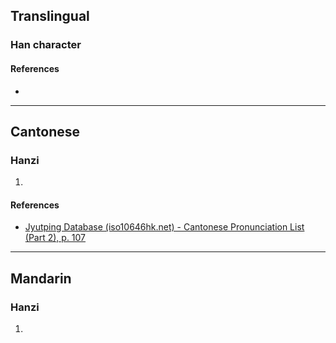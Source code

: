 {{character info/new}}
==Translingual==

===Han character===
{{Han char|rn=61|rad=心|as=05|sn=8|four=96000|canj=PWC|ids=⿰忄四}}

====References====
* {{Han ref|kx=0382.150|dkj=10488|dj=0712.050|hdz=42286.030|uh=602C|ud=24620|bh=CCA7|bd=52391}}

----

==Cantonese==

===Hanzi===
{{yue-hanzi|jyut=hei3|y=hei3}}

# {{rfdef|yue|sort=心05}}

====References====
* [http://www.iso10646hk.net/jp/document/download.jsp Jyutping Database (iso10646hk.net) - Cantonese Pronunciation List (Part 2), p. 107]

----

==Mandarin==

===Hanzi===
{{cmn-hanzi|pin=[[xì]] ([[xi4]])|wg=hsi<sup>4</sup>}}

# {{rfdef|cmn|sort=心05}}